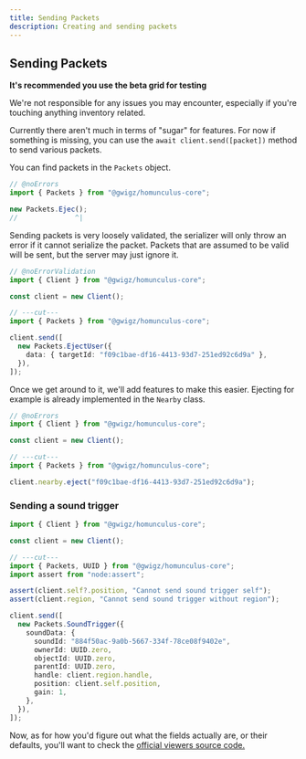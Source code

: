 ```yaml
---
title: Sending Packets
description: Creating and sending packets
---
```


## Sending Packets

<Callout type="warn">

**It's recommended you use the beta grid for testing**

We're not responsible for any issues you may encounter, especially if you're touching anything inventory related.

</Callout>

Currently there aren't much in terms of "sugar" for features. For now if something is missing, you can use the `await client.send([packet])` method to send various packets.

You can find packets in the `Packets` object.

```ts twoslash
// @noErrors
import { Packets } from "@gwigz/homunculus-core";

new Packets.Ejec();
//              ^|
```

Sending packets is very loosely validated, the serializer will only throw an error if it cannot serialize the packet. Packets that are assumed to be valid will be sent, but the server may just ignore it.

```ts twoslash
// @noErrorValidation
import { Client } from "@gwigz/homunculus-core";

const client = new Client();

// ---cut---
import { Packets } from "@gwigz/homunculus-core";

client.send([
  new Packets.EjectUser({
    data: { targetId: "f09c1bae-df16-4413-93d7-251ed92c6d9a" },
  }),
]);
```

Once we get around to it, we'll add features to make this easier. Ejecting for example is already implemented in the `Nearby` class.

```ts twoslash
// @noErrors
import { Client } from "@gwigz/homunculus-core";

const client = new Client();

// ---cut---
import { Packets } from "@gwigz/homunculus-core";

client.nearby.eject("f09c1bae-df16-4413-93d7-251ed92c6d9a");
```

### Sending a sound trigger

```ts twoslash
import { Client } from "@gwigz/homunculus-core";

const client = new Client();

// ---cut---
import { Packets, UUID } from "@gwigz/homunculus-core";
import assert from "node:assert";

assert(client.self?.position, "Cannot send sound trigger self");
assert(client.region, "Cannot send sound trigger without region");

client.send([
  new Packets.SoundTrigger({
    soundData: {
      soundId: "884f50ac-9a0b-5667-334f-78ce08f9402e",
      ownerId: UUID.zero,
      objectId: UUID.zero,
      parentId: UUID.zero,
      handle: client.region.handle,
      position: client.self.position,
      gain: 1,
    },
  }),
]);
```

Now, as for how you'd figure out what the fields actually are, or their defaults, you'll want to check the [official viewers source code.](https://github.com/secondlife/viewer)

